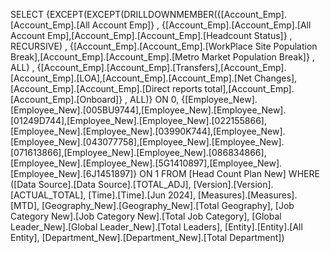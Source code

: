 SELECT {EXCEPT(EXCEPT(DRILLDOWNMEMBER({[Account_Emp].[Account_Emp].[All Account Emp]} , {[Account_Emp].[Account_Emp].[All Account Emp],[Account_Emp].[Account_Emp].[Headcount Status]} , RECURSIVE) , {[Account_Emp].[Account_Emp].[WorkPlace Site Population Break],[Account_Emp].[Account_Emp].[Metro Market Population Break]} , ALL) , {[Account_Emp].[Account_Emp].[Transfers],[Account_Emp].[Account_Emp].[LOA],[Account_Emp].[Account_Emp].[Net Changes],[Account_Emp].[Account_Emp].[Direct reports total],[Account_Emp].[Account_Emp].[Onboard]} , ALL)} ON 0, {[Employee_New].[Employee_New].[005BU9744],[Employee_New].[Employee_New].[01249D744],[Employee_New].[Employee_New].[022155866],[Employee_New].[Employee_New].[03990K744],[Employee_New].[Employee_New].[043077758],[Employee_New].[Employee_New].[071613866],[Employee_New].[Employee_New].[086834866],[Employee_New].[Employee_New].[5G1410897],[Employee_New].[Employee_New].[6J1451897]} ON 1 FROM [Head Count Plan New] WHERE ([Data Source].[Data Source].[TOTAL_ADJ], [Version].[Version].[ACTUAL_TOTAL], [Time].[Time].[Jun 2024], [Measures].[Measures].[MTD], [Geography_New].[Geography_New].[Total Geography], [Job Category New].[Job Category New].[Total Job Category], [Global Leader_New].[Global Leader_New].[Total Leaders], [Entity].[Entity].[All Entity], [Department_New].[Department_New].[Total Department])